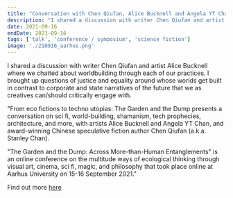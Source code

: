```yaml
---
title: "Conversation with Chen Qiufan, Alice Bucknell and Angela YT Chan for The Garden and the Dump with Aarhus University"
description: "I shared a discussion with writer Chen Qiufan and artist Alice Bucknell where we chatted about worldbuilding through each of our practices. I brought up questions of justice and equality around whose worlds get built in contrast to corporate and state narratives of the future that we as creatives can/should critically engage with."
date: 2021-09-16
endDate: 2021-09-16
tags: ['talk', 'conference / symposium', 'science fiction']
image: './210916_aarhus.png'
---
```


I shared a discussion with writer Chen Qiufan and artist Alice Bucknell where we chatted about worldbuilding through each of our practices. I brought up questions of justice and equality around whose worlds get built in contrast to corporate and state narratives of the future that we as creatives can/should critically engage with. 

"From eco fictions to techno utopias: The Garden and the Dump presents a conversation on sci fi, world-building, shamanism, tech prophecies, architecture, and more, with artists Alice Bucknell and Angela YT Chan, and award-winning Chinese speculative fiction author Chen Qiufan (a.k.a. Stanley Chan).

"The Garden and the Dump: Across More-than-Human Entanglements" is an online conference on the multitude ways of ecological thinking through visual art, cinema, sci fi, magic, and philosophy that took place online at Aarhus University on 15-16 September 2021." 

Find out more [here](https://youtu.be/9jR6dNqKu0s)